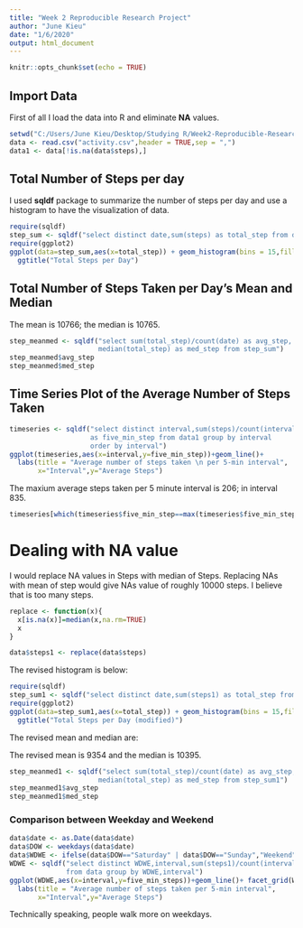 ```yaml
---
title: "Week 2 Reproducible Research Project"
author: "June Kieu"
date: "1/6/2020"
output: html_document
---
```



```r
knitr::opts_chunk$set(echo = TRUE)
```

## Import Data

First of all I load the data into R and eliminate **NA** values.

```r
setwd("C:/Users/June Kieu/Desktop/Studying R/Week2-Reproducible-Research-Project")
data <- read.csv("activity.csv",header = TRUE,sep = ",")
data1 <- data[!is.na(data$steps),]
```

## Total Number of Steps per day

I used **sqldf** package to summarize the number of steps per day and use a histogram to have the visualization of data.
```r
require(sqldf)
step_sum <- sqldf("select distinct date,sum(steps) as total_step from data1 group by date")
require(ggplot2)
ggplot(data=step_sum,aes(x=total_step)) + geom_histogram(bins = 15,fill="blue",color="gold")+
  ggtitle("Total Steps per Day")
```

## Total Number of Steps Taken per Day's Mean and Median

The mean is 10766; the median is 10765.

```r
step_meanmed <- sqldf("select sum(total_step)/count(date) as avg_step,
                      median(total_step) as med_step from step_sum")
step_meanmed$avg_step
step_meanmed$med_step
```

## Time Series Plot of the Average Number of Steps Taken

```r
timeseries <- sqldf("select distinct interval,sum(steps)/count(interval) 
                    as five_min_step from data1 group by interval
                    order by interval")
ggplot(timeseries,aes(x=interval,y=five_min_step))+geom_line()+
  labs(title = "Average number of steps taken \n per 5-min interval",
       x="Interval",y="Average Steps")
```

The maxium average steps taken per 5 minute interval is 206; in interval 835.

```r
timeseries[which(timeseries$five_min_step==max(timeseries$five_min_step)),]
```

# Dealing with NA value

I would replace NA values in Steps with median of Steps. Replacing NAs with mean of step would give NAs value of roughly 10000 steps. I believe that is too many steps.

```r
replace <- function(x){
  x[is.na(x)]=median(x,na.rm=TRUE)
  x
}

data$steps1 <- replace(data$steps)
```

The revised histogram is below:

```r
require(sqldf)
step_sum1 <- sqldf("select distinct date,sum(steps1) as total_step from data group by date")
require(ggplot2)
ggplot(data=step_sum1,aes(x=total_step)) + geom_histogram(bins = 15,fill="blue",color="gold")+
  ggtitle("Total Steps per Day (modified)")
```

The revised mean and median are:

The revised mean is 9354 and the median is 10395.
```r
step_meanmed1 <- sqldf("select sum(total_step)/count(date) as avg_step,
                      median(total_step) as med_step from step_sum1")
step_meanmed1$avg_step
step_meanmed1$med_step
```

### Comparison between Weekday and Weekend 

```r
data$date <- as.Date(data$date)
data$DOW <- weekdays(data$date)
data$WDWE <- ifelse(data$DOW=="Saturday" | data$DOW=="Sunday","Weekend","Weekday")
WDWE <- sqldf("select distinct WDWE,interval,sum(steps1)/count(interval) as five_min_steps
              from data group by WDWE,interval")
ggplot(WDWE,aes(x=interval,y=five_min_steps))+geom_line()+ facet_grid(WDWE~.)+
  labs(title = "Average number of steps taken per 5-min interval",
       x="Interval",y="Average Steps")
```

Technically speaking, people walk more on weekdays.
